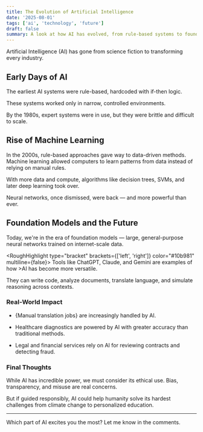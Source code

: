 ```yaml
---
title: The Evolution of Artificial Intelligence
date: '2025-08-01'
tags: ['ai', 'technology', 'future']
draft: false
summary: A look at how AI has evolved, from rule-based systems to foundation models, and how it shapes the future.
---
```


Artificial Intelligence (AI) has gone from science fiction to <RoughHighlight type="highlight" color="#ff2424" className="text-white">transforming every industry</RoughHighlight>.

## Early Days of AI

The earliest AI systems were <RoughHighlight type="underline" color="#0ea5e9">rule-based</RoughHighlight>, hardcoded with if-then logic.

These systems worked only in narrow, controlled environments.

By the 1980s, <RoughHighlight type="box" color="#e11d48">expert systems</RoughHighlight> were in use, but they were brittle and difficult to scale.

## Rise of Machine Learning

In the 2000s, <RoughHighlight type="strike-through" color="#f43f5e">rule-based approaches</RoughHighlight> gave way to data-driven methods. Machine learning allowed computers to learn patterns from data instead of relying on manual rules.

With more data and compute, algorithms like decision trees, SVMs, and later deep learning took over.

Neural networks, once dismissed, were back — and more <RoughHighlight type="circle" color="#facc15">powerful</RoughHighlight> than ever.

## Foundation Models and the Future

Today, we're in the era of <RoughHighlight type="highlight" color="#fff700" className="dark:text-black">foundation models</RoughHighlight> — large, general-purpose neural networks trained on internet-scale data.

<RoughHighlight type="bracket" brackets={['left', 'right']} color="#10b981" multiline={false}>
  Tools like ChatGPT, Claude, and Gemini are examples of how >AI has become more versatile.
</RoughHighlight>

They can write code, analyze documents, translate language, and simulate reasoning across contexts.

### Real-World Impact

- {<RoughHighlight type="crossed-off" color="#f97316">Manual translation jobs</RoughHighlight>} are increasingly handled by AI.

- Healthcare diagnostics are powered by AI with <RoughHighlight type="underline" color="#f472b6">greater accuracy</RoughHighlight> than traditional methods.
- Legal and financial services rely on AI for reviewing contracts and detecting fraud.

### Final Thoughts

While AI has incredible power, <RoughHighlight type="box" color="#94a3b8">we must consider its ethical use</RoughHighlight>. Bias, transparency, and misuse are real concerns.

But if guided responsibly,<RoughHighlight type="highlight" color="#9bff7d" multiline className="text-black">
AI could help humanity solve its hardest challenges from climate change to personalized education.</RoughHighlight>

---

Which part of AI excites you the most? Let me know in the comments.
